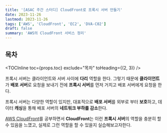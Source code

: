 ```yaml
---
title: '[ASAC 주간 스터디] CloudFront로 프록시 서버 만들기'
date: 2023-11-26
lastmod: 2023-11-26
tags: ['AWS', 'CloudFront', 'EC2', 'DVA-C02']
draft: false
summary: 'AWS의 CloudFront 서비스 정리'
---
```


## 목차

<TOCInline toc={props.toc} exclude="목차" toHeading={(2, 3)} />

프록시 서버는 클라이언트와 서버 사이에 **다리** 역할을 한다. 그렇기 때문에 **클라이언트**가 **배포 서버**로 요청을 보내기 전에 **프록시 서버**를 먼저 거치고 배포 서버에게 요청을 한다.

프록시 서버는 다양한 역할이 있지만, 대표적으로 **배포 서버**를 외부로 부터 **보호**하고, 데이터 **캐싱**을 통해 배포 서버의 **네트워크 부하를 감소**한다.

[AWS CloudFront](/blog/aws/aws-cloudfront)를 공부하면서 **CloudFront**는 이런 **프록시 서버**의 역할을 충분히 할 수 있음을 느꼈고, 실제로 그런 역할을 할 수 있을지 실습해보고자한다.
